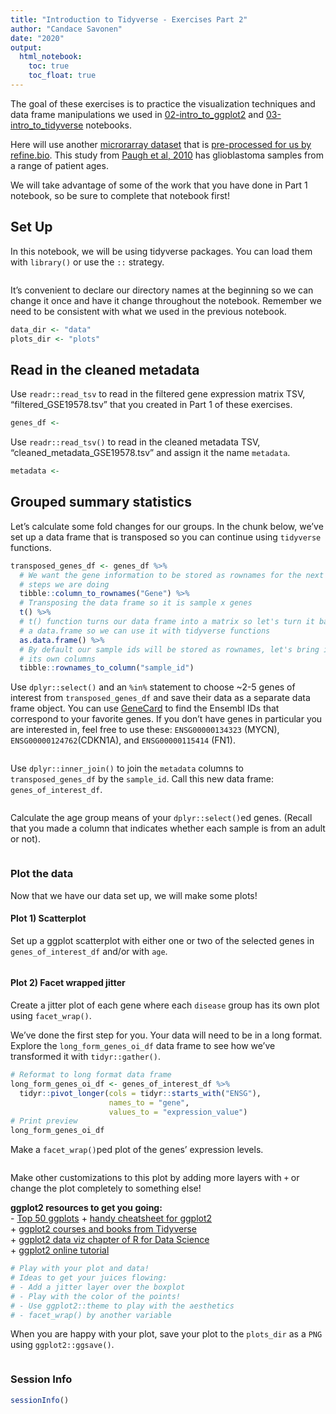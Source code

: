 ```yaml
---
title: "Introduction to Tidyverse - Exercises Part 2"
author: "Candace Savonen"
date: "2020"
output:
  html_notebook:
    toc: true
    toc_float: true
---
```


The goal of these exercises is to practice the visualization techniques and 
data frame manipulations we used in [02-intro_to_ggplot2](./02-intro_to_ggplot2.Rmd) and [03-intro_to_tidyverse](./03-intro_to_tidyverse.Rmd) notebooks. 

Here will use another [microrarray dataset](https://www.refine.bio/experiments/GSE19578/integrated-molecular-genetic-profiling-of-pediatric-high-grade-gliomas-reveals-key-differences-with-adult-disease) that is [pre-processed for us by refine.bio](http://docs.refine.bio/en/latest/main_text.html#processing-information).
This study from [Paugh et al, 2010](https://www.ncbi.nlm.nih.gov/pmc/articles/PMC2903336/) has glioblastoma samples from a range of patient ages. 


We will take advantage of some of the work that you have done in Part 1 notebook, so be sure to complete that notebook first!

## Set Up 

In this notebook, we will be using tidyverse packages. 
You can load them with `library()` or use the `::` strategy. 

```r

```

It's convenient to declare our directory names at the beginning so we can change
it once and have it change throughout the notebook. 
Remember we need to be consistent with what we used in the previous notebook. 

```r
data_dir <- "data"
plots_dir <- "plots"
```

## Read in the cleaned metadata

Use `readr::read_tsv` to read in the filtered gene expression matrix TSV, 
"filtered_GSE19578.tsv" that you created in Part 1 of these exercises.

```r
genes_df <-
```

Use `readr::read_tsv()` to read in the cleaned metadata TSV, "cleaned_metadata_GSE19578.tsv" and assign it the name `metadata`. 

```r
metadata <- 
```

## Grouped summary statistics

Let's calculate some fold changes for our groups. 
In the chunk below, we've set up a data frame that is transposed so you can continue using `tidyverse` functions. 

```r
transposed_genes_df <- genes_df %>% 
  # We want the gene information to be stored as rownames for the next set of 
  # steps we are doing
  tibble::column_to_rownames("Gene") %>% 
  # Transposing the data frame so it is sample x genes
  t() %>% 
  # t() function turns our data frame into a matrix so let's turn it back to 
  # a data.frame so we can use it with tidyverse functions
  as.data.frame() %>% 
  # By default our sample ids will be stored as rownames, let's bring it out as 
  # its own columns 
  tibble::rownames_to_column("sample_id")
```

Use `dplyr::select()` and an `%in%` statement to choose ~2-5 genes of interest from `transposed_genes_df` and save their data as a separate data frame object.
You can use [GeneCard](https://www.genecards.org/) to find the Ensembl IDs that 
correspond to your favorite genes. 
If you don't have genes in particular you are interested in, feel free to use 
these: `ENSG00000134323` (MYCN), `ENSG00000124762`(CDKN1A), and 
`ENSG00000115414` (FN1).

```r

```

Use `dplyr::inner_join()` to join the `metadata` columns to 
`transposed_genes_df` by the `sample_id`. 
Call this new data frame: `genes_of_interest_df`. 

```r

```

Calculate the age group means of your `dplyr::select()`ed genes. 
(Recall that you made a column that indicates whether each
sample is from an adult or not).

```r

```

### Plot the data

Now that we have our data set up, we will make some plots!

#### Plot 1) Scatterplot

Set up a ggplot scatterplot with either one or two of the selected genes in
`genes_of_interest_df` and/or with `age`. 

```r

```

#### Plot 2) Facet wrapped jitter

Create a jitter plot of each gene where each `disease` group has its own plot 
using `facet_wrap()`. 

We've done the first step for you. 
Your data will need to be in a long format. 
Explore the `long_form_genes_oi_df` data frame to see how we've transformed it 
with `tidyr::gather()`. 

```r
# Reformat to long format data frame 
long_form_genes_oi_df <- genes_of_interest_df %>% 
  tidyr::pivot_longer(cols = tidyr::starts_with("ENSG"),
                      names_to = "gene",
                      values_to = "expression_value")
# Print preview
long_form_genes_oi_df 
```

Make a `facet_wrap()`ped plot of the genes' expression levels. 

```r

```

Make other customizations to this plot by adding more layers with `+` or change 
the plot completely to something else!

**ggplot2 resources to get you going:**  
- [Top 50 ggplots](http://r-statistics.co/Top50-Ggplot2-Visualizations-MasterList-R-Code.html)
+ [handy cheatsheet for ggplot2](https://rstudio.com/wp-content/uploads/2015/03/ggplot2-cheatsheet.pdf)  
+ [ggplot2 courses and books from Tidyverse](https://ggplot2.tidyverse.org/)  
+ [ggplot2 data viz chapter of R for Data Science](https://r4ds.had.co.nz/data-visualisation.html)  
+ [ggplot2 online tutorial](http://r-statistics.co/Complete-Ggplot2-Tutorial-Part1-With-R-Code.html)  

```r
# Play with your plot and data!
# Ideas to get your juices flowing: 
# - Add a jitter layer over the boxplot
# - Play with the color of the points!
# - Use ggplot2::theme to play with the aesthetics
# - facet_wrap() by another variable
```

When you are happy with your plot, save your plot to the `plots_dir` as a `PNG` 
using `ggplot2::ggsave()`.

```r

```

### Session Info

```r
sessionInfo()
```

